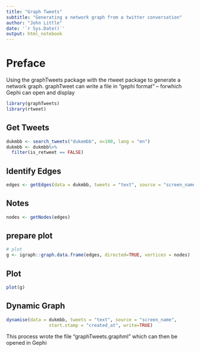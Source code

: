 ```yaml
---
title: "Graph Tweets"
subtitle: "Generating a network graph from a twitter conversation"
author: "John Little"
date: '`r Sys.Date()`'
output: html_notebook
---
```


# Preface

Using the graphTweets package with the rtweet package to generate a network graph.  graphTweet can write a file in "gephi format" -- forwhich Gephi can open and display

```r
library(graphTweets)
library(rtweet)
```

## Get Tweets
```r
dukmbb <- search_tweets("dukembb", n=100, lang = "en")
dukmbb <- dukmbb%>% 
  filter(is_retweet == FALSE)
```


## Identify Edges
```r
edges <- getEdges(data = dukmbb, tweets = "text", source = "screen_name")
```

## Notes
```r
nodes <- getNodes(edges)
```

## prepare plot
```r
# plot
g <- igraph::graph.data.frame(edges, directed=TRUE, vertices = nodes)
```

## Plot
```r
plot(g)
```


## Dynamic Graph
```r
dynamise(data = dukmbb, tweets = "text", source = "screen_name",
                start.stamp = "created_at", write=TRUE)

```

This process wrote the file "graphTweets.graphml" which can then be opened in Gephi
